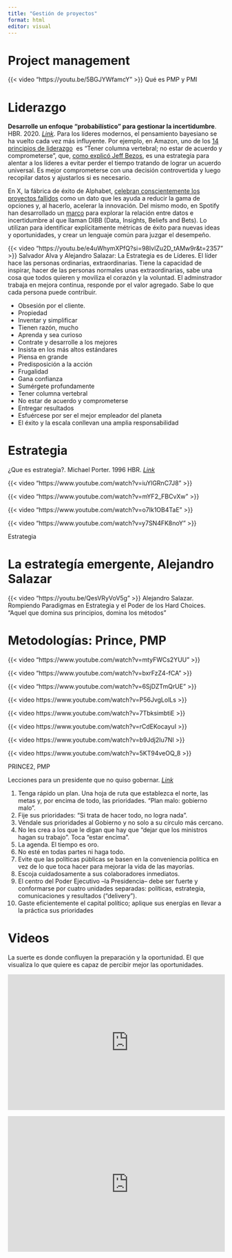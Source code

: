 ```yaml
---
title: "Gestión de proyectos"
format: html
editor: visual
---
```


# Project management

{{< video "https://youtu.be/5BGJYWfamcY" >}} Qué es PMP y PMI

# **Liderazgo**

**Desarrolle un enfoque "probabilístico" para gestionar la incertidumbre**. HBR. 2020. [*Link*](https://hbr.org/2020/02/develop-a-probabilistic-approach-to-managing-uncertainty?tpcc=orgsocial_edit&utm_campaign=hbr&utm_medium=social&utm_source=twitter). Para los líderes modernos, el pensamiento bayesiano se ha vuelto cada vez más influyente. Por ejemplo, en Amazon, uno de los [14 principios de liderazgo](https://www.amazon.jobs/en/principles)  es “Tener columna vertebral; no estar de acuerdo y comprometerse”, que, [como explicó Jeff Bezos](https://www.sec.gov/Archives/edgar/data/1018724/000119312517120198/d373368dex991.htm), es una estrategia para alentar a los líderes a evitar perder el tiempo tratando de lograr un acuerdo universal. Es mejor comprometerse con una decisión controvertida y luego recopilar datos y ajustarlos si es necesario.

En X, la fábrica de éxito de Alphabet, [celebran conscientemente los proyectos fallidos](https://www.wired.com/2016/02/the-secret-to-moonshots-killing-our-projects/#.euwa8vwaq) como un dato que les ayuda a reducir la gama de opciones y, al hacerlo, acelerar la innovación. Del mismo modo, en Spotify han desarrollado un [marco](https://www.infoq.com/presentations/spotify-engineer-decision-making/) para explorar la relación entre datos e incertidumbre al que llaman DIBB (Data, Insights, Beliefs and Bets). Lo utilizan para identificar explícitamente métricas de éxito para nuevas ideas y oportunidades, y crear un lenguaje común para juzgar el desempeño.

{{< video "https://youtu.be/e4uWhymXPfQ?si=98IvlZu2D_tAMw9r&t=2357" >}} Salvador Alva y Alejandro Salazar: La Estrategia es de Líderes. El líder hace las personas ordinarias, extraordinarias. Tiene la capacidad de inspirar, hacer de las personas normales unas extraordinarias, sabe una cosa que todos quieren y moviliza el corazón y la voluntad. El adminstrador trabaja en mejora continua, responde por el valor agregado. Sabe lo que cada persona puede contribuir.

::: {.callout-tip title="Principios de liderazgo de Amazon [*Link*](https://www.amazon.jobs/content/en/our-workplace/leadership-principles)"}
-   Obsesión por el cliente.
-   Propiedad
-   Inventar y simplificar
-   Tienen razón, mucho
-   Aprenda y sea curioso
-   Contrate y desarrolle a los mejores
-   Insista en los más altos estándares
-   Piensa en grande
-   Predisposición a la acción
-   Frugalidad
-   Gana confianza
-   Sumérgete profundamente
-   Tener columna vertebral
-   No estar de acuerdo y comprometerse
-   Entregar resultados
-   Esfuércese por ser el mejor empleador del planeta
-   El éxito y la escala conllevan una amplia responsabilidad
:::

# **Estrategia**

¿Que es estrategia?. Michael Porter. 1996 HBR. [*Link*](https://hbr.org/1996/11/what-is-strategy)

::: {layout-ncol="2"}
{{< video "https://www.youtube.com/watch?v=iuYlGRnC7J8" >}}

{{< video "https://www.youtube.com/watch?v=mYF2_FBCvXw" >}}

{{< video "https://www.youtube.com/watch?v=o7Ik1OB4TaE" >}}

{{< video "https://www.youtube.com/watch?v=y7SN4FK8noY" >}}

Estrategia
:::

# La estrategía emergente, Alejandro Salazar

::: {layout-ncol="2"}
{{< video "https://youtu.be/QesVRyVoV5g" >}} Alejandro Salazar. Rompiendo Paradigmas en Estrategia y el Poder de los Hard Choices. "Aquel que domina sus principios, domina los métodos"
:::

# Metodologías: Prince, PMP

::: {layout-ncol="2"}
{{< video "https://www.youtube.com/watch?v=mtyFWCs2YUU" >}}

{{< video "https://www.youtube.com/watch?v=bxrFzZ4-fCA" >}} 

{{< video "https://www.youtube.com/watch?v=6SjDZTmQrUE" >}} 

{{< video https://www.youtube.com/watch?v=P56JvgLolLs >}}

{{< video https://www.youtube.com/watch?v=7TbksimbtiE >}}

{{< video https://www.youtube.com/watch?v=rCdEKocayuI >}}

{{< video https://www.youtube.com/watch?v=b9Jdj2Iu7NI >}}

{{< video https://www.youtube.com/watch?v=5KT94veOQ_8 >}}

PRINCE2, PMP
:::

::: callout-important
Lecciones para un presidente que no quiso gobernar. [*Link*](https://archive.is/JJa7G#selection-2597.0-2673.107)

1.  Tenga rápido un plan. Una hoja de ruta que establezca el norte, las metas y, por encima de todo, las prioridades. "Plan malo: gobierno malo".
2.  Fije sus prioridades: "Si trata de hacer todo, no logra nada".
3.  Véndale sus prioridades al Gobierno y no solo a su círculo más cercano.
4.  No les crea a los que le digan que hay que "dejar que los ministros hagan su trabajo". Toca "estar encima".
5.  La agenda. El tiempo es oro.
6.  No esté en todas partes ni haga todo.
7.  Evite que las políticas públicas se basen en la conveniencia política en vez de lo que toca hacer para mejorar la vida de las mayorías.
8.  Escoja cuidadosamente a sus colaboradores inmediatos.
9.  El centro del Poder Ejecutivo –la Presidencia– debe ser fuerte y conformarse por cuatro unidades separadas: políticas, estrategia, comunicaciones y resultados ("delivery").
10. Gaste eficientemente el capital político; aplique sus energías en llevar a la práctica sus prioridades
:::

# Videos

La suerte es donde confluyen la preparación y la oportunidad. El que visualiza lo que quiere es capaz de percibir mejor las oportunidades.

::: {.column width="100%"}
<iframe width="560" height="315" src="https://www.youtube.com/embed/srgbUPu9Mo4" frameborder="0" allow="accelerometer; autoplay; clipboard-write; encrypted-media; gyroscope; picture-in-picture" allowfullscreen>

</iframe>
:::

::: {.column width="100%"}
`<iframe width="560" height="315" src="`{=html}https://youtube.com/`embed`{=html}/A-rVVyYyRUM`" frameborder="0" allow="accelerometer; autoplay; clipboard-write; encrypted-media; gyroscope; picture-in-picture" allowfullscreen>`{=html}

</iframe>
:::